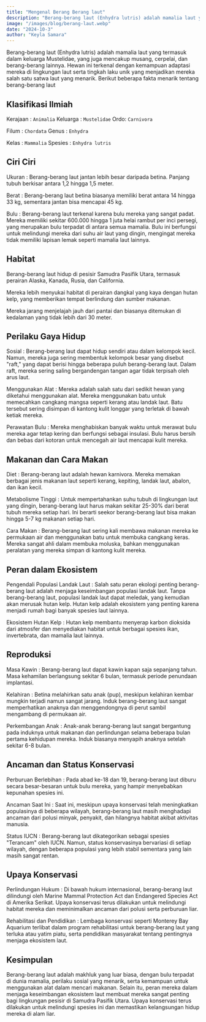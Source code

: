 ```yaml
---
title: "Mengenal Berang Berang laut"
description: "Berang-berang laut (Enhydra lutris) adalah mamalia laut yang termasuk dalam keluarga Mustelidae, yang juga mencakup musang, cerpelai, dan berang-berang lainnya. "
image: "/images/blog/berang-laut.webp"
date: "2024-10-3"
author: "Keyla Samara"
---
```


Berang-berang laut (Enhydra lutris) adalah mamalia laut yang termasuk dalam keluarga Mustelidae, yang juga mencakup musang, cerpelai, dan berang-berang lainnya. Hewan ini terkenal dengan kemampuan adaptasi mereka di lingkungan laut serta tingkah laku unik yang menjadikan mereka salah satu satwa laut yang menarik. Berikut beberapa fakta menarik tentang berang-berang laut

## Klasifikasi Ilmiah

Kerajaan : `Animalia`	Keluarga : `Mustelidae`	Ordo: `Carnivora`

Filum : `Chordata`	Genus : `Enhydra`

Kelas : `Mammalia`	Spesies : `Enhydra lutris`



## Ciri Ciri

Ukuran : Berang-berang laut jantan lebih besar daripada betina. Panjang tubuh berkisar antara 1,2 hingga 1,5 meter.

Berat : Berang-berang laut betina biasanya memiliki berat antara 14 hingga 33 kg, sementara jantan bisa mencapai 45 kg.

Bulu : Berang-berang laut terkenal karena bulu mereka yang sangat padat. Mereka memiliki sekitar 600.000 hingga 1 juta helai rambut per inci persegi, yang merupakan bulu terpadat di antara semua mamalia. Bulu ini berfungsi untuk melindungi mereka dari suhu air laut yang dingin, mengingat mereka tidak memiliki lapisan lemak seperti mamalia laut lainnya.


## Habitat

Berang-berang laut hidup di pesisir Samudra Pasifik Utara, termasuk perairan Alaska, Kanada, Rusia, dan California.

Mereka lebih menyukai habitat di perairan dangkal yang kaya dengan hutan kelp, yang memberikan tempat berlindung dan sumber makanan.

Mereka jarang menjelajah jauh dari pantai dan biasanya ditemukan di kedalaman yang tidak lebih dari 30 meter.


## Perilaku Gaya Hidup

Sosial : Berang-berang laut dapat hidup sendiri atau dalam kelompok kecil. Namun, mereka juga sering membentuk kelompok besar yang disebut "raft," yang dapat berisi hingga beberapa puluh berang-berang laut. Dalam raft, mereka sering saling bergandengan tangan agar tidak terpisah oleh arus laut.

Menggunakan Alat : Mereka adalah salah satu dari sedikit hewan yang diketahui menggunakan alat. Mereka menggunakan batu untuk memecahkan cangkang mangsa seperti kerang atau landak laut. Batu tersebut sering disimpan di kantong kulit longgar yang terletak di bawah ketiak mereka.

Perawatan Bulu : Mereka menghabiskan banyak waktu untuk merawat bulu mereka agar tetap kering dan berfungsi sebagai insulasi. Bulu harus bersih dan bebas dari kotoran untuk mencegah air laut mencapai kulit mereka.


## Makanan dan Cara Makan

Diet : Berang-berang laut adalah hewan karnivora. Mereka memakan berbagai jenis makanan laut seperti kerang, kepiting, landak laut, abalon, dan ikan kecil.

Metabolisme Tinggi : Untuk mempertahankan suhu tubuh di lingkungan laut yang dingin, berang-berang laut harus makan sekitar 25-30% dari berat tubuh mereka setiap hari. Ini berarti seekor berang-berang laut bisa makan hingga 5-7 kg makanan setiap hari.

Cara Makan : Berang-berang laut sering kali membawa makanan mereka ke permukaan air dan menggunakan batu untuk membuka cangkang keras. Mereka sangat ahli dalam membuka moluska, bahkan menggunakan peralatan yang mereka simpan di kantong kulit mereka.


## Peran dalam Ekosistem

Pengendali Populasi Landak Laut : Salah satu peran ekologi penting berang-berang laut adalah menjaga keseimbangan populasi landak laut. Tanpa berang-berang laut, populasi landak laut dapat meledak, yang kemudian akan merusak hutan kelp. Hutan kelp adalah ekosistem yang penting karena menjadi rumah bagi banyak spesies laut lainnya.

Ekosistem Hutan Kelp : Hutan kelp membantu menyerap karbon dioksida dari atmosfer dan menyediakan habitat untuk berbagai spesies ikan, invertebrata, dan mamalia laut lainnya.


## Reproduksi

Masa Kawin : Berang-berang laut dapat kawin kapan saja sepanjang tahun. Masa kehamilan berlangsung sekitar 6 bulan, termasuk periode penundaan implantasi.

Kelahiran : Betina melahirkan satu anak (pup), meskipun kelahiran kembar mungkin terjadi namun sangat jarang. Induk berang-berang laut sangat memperhatikan anaknya dan menggendongnya di perut sambil mengambang di permukaan air.

Perkembangan Anak : Anak-anak berang-berang laut sangat bergantung pada induknya untuk makanan dan perlindungan selama beberapa bulan pertama kehidupan mereka. Induk biasanya menyapih anaknya setelah sekitar 6-8 bulan.


## Ancaman dan Status Konservasi

Perburuan Berlebihan : Pada abad ke-18 dan 19, berang-berang laut diburu secara besar-besaran untuk bulu mereka, yang hampir menyebabkan kepunahan spesies ini.

Ancaman Saat Ini : Saat ini, meskipun upaya konservasi telah meningkatkan populasinya di beberapa wilayah, berang-berang laut masih menghadapi ancaman dari polusi minyak, penyakit, dan hilangnya habitat akibat aktivitas manusia.

Status IUCN : Berang-berang laut dikategorikan sebagai spesies "Terancam" oleh IUCN. Namun, status konservasinya bervariasi di setiap wilayah, dengan beberapa populasi yang lebih stabil sementara yang lain masih sangat rentan.


## Upaya Konservasi

Perlindungan Hukum : Di bawah hukum internasional, berang-berang laut dilindungi oleh Marine Mammal Protection Act dan Endangered Species Act di Amerika Serikat. Upaya konservasi terus dilakukan untuk melindungi habitat mereka dan meminimalkan ancaman dari polusi serta perburuan liar.

Rehabilitasi dan Pendidikan : Lembaga konservasi seperti Monterey Bay Aquarium terlibat dalam program rehabilitasi untuk berang-berang laut yang terluka atau yatim piatu, serta pendidikan masyarakat tentang pentingnya menjaga ekosistem laut.

## Kesimpulan

Berang-berang laut adalah makhluk yang luar biasa, dengan bulu terpadat di dunia mamalia, perilaku sosial yang menarik, serta kemampuan untuk menggunakan alat dalam mencari makanan. Selain itu, peran mereka dalam menjaga keseimbangan ekosistem laut membuat mereka sangat penting bagi lingkungan pesisir di Samudra Pasifik Utara. Upaya konservasi terus dilakukan untuk melindungi spesies ini dan memastikan kelangsungan hidup mereka di alam liar.

